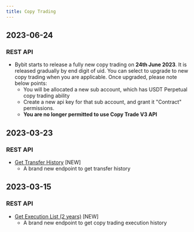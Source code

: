 ```yaml
---
title: Copy Trading
---
```

## 2023-06-24
### REST API
- Bybit starts to release a fully new copy trading on **24th June 2023**. It is released gradually by end digit of uid. You can select to upgrade to new copy trading when you are applicable. Once upgraded, please note below points:
    - You will be allocated a new sub account, which has USDT Perpetual copy trading ability
    - Create a new api key for that sub account, and grant it "Contract" permissions.
    - **You are no longer permitted to use Copy Trade V3 API**

## 2023-03-23
### REST API
- [Get Transfer History](../copy-trade/account/transfer-list) [NEW]
    - A brand new endpoint to get transfer history

## 2023-03-15
### REST API
- [Get Execution List (2 years)](../copy-trade/position/execution-list) [NEW]
    - A brand new endpoint to get copy trading execution history
